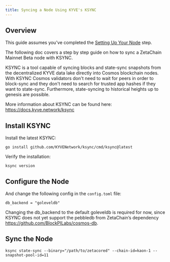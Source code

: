 ```yaml
---
title: Syncing a Node Using KYVE's KSYNC
---
```



## Overview

<Alert variant="note">This guide assumes you've completed the [Setting Up Your Node](/validators/setup) step.</Alert>

The following doc covers a step by step guide on how to sync a ZetaChain Mainnet
Beta node with KSYNC.

KSYNC is a tool capable of syncing blocks and state-sync snapshots from the
decentralized KYVE data lake directly into Cosmos blockchain nodes. With KSYNC
Cosmos validators don't need to wait for peers in order to block-sync and they
don't need to search for trusted app hashes if they want to state-sync.
Furthermore, state-syncing to historical heights up to genesis are possible.

More information about KSYNC can be found here: https://docs.kyve.network/ksync

## Install KSYNC

Install the latest KSYNC:

```
go install github.com/KYVENetwork/ksync/cmd/ksync@latest
```

Verify the installation:

```
ksync version
```

## Configure the Node

And change the following config in the `config.toml` file:

```text filename="~/.zetacored/config/config.toml"
db_backend = "goleveldb"
```

Changing the db_backend to the default goleveldb is required for now, since
KSYNC does not yet support the pebbledb from ZetaChain’s dependency
https://github.com/BlockPILabs/cosmos-db.

## Sync the Node

```
ksync state-sync --binary="/path/to/zetacored" --chain-id=kaon-1 --snapshot-pool-id=11
```
